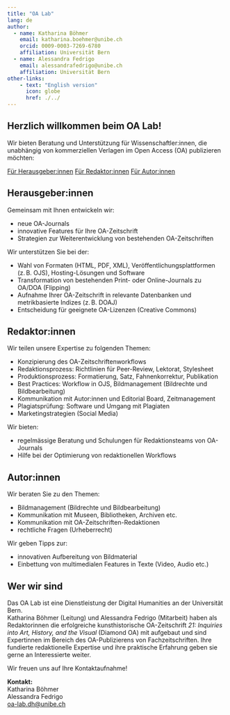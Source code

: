 ```yaml
---
title: "OA Lab"
lang: de
author: 
  - name: Katharina Böhmer
    email: katharina.boehmer@unibe.ch
    orcid: 0009-0003-7269-6780
    affiliation: Universität Bern
  - name: Alessandra Fedrigo
    email: alessandrafedrigo@unibe.ch
    affiliation: Universität Bern
other-links:
    - text: "English version"
      icon: globe
      href: ./../
---
```


## Herzlich willkommen beim OA Lab!

Wir bieten Beratung und Unterstützung für Wissenschaftler:innen, die unabhängig von kommerziellen Verlagen im Open Access (OA) publizieren möchten:

<div class="btn-group d-flex justify-content-center" role="group" aria-label="Navigation für Zielgruppen">
  <a href="#herausgeberinnen" class="btn btn-outline-primary">Für Herausgeber:innen</a>
  <a href="#redaktorinnen" class="btn btn-outline-primary">Für Redaktor:innen</a>
  <a href="#autorinnen" class="btn btn-outline-primary">Für Autor:innen</a>
</div>

## Herausgeber:innen

Gemeinsam mit Ihnen entwickeln wir:

- neue OA-Journals
- innovative Features für Ihre OA-Zeitschrift
- Strategien zur Weiterentwicklung von bestehenden OA-Zeitschriften

Wir unterstützen Sie bei der:

- Wahl von Formaten (HTML, PDF, XML), Veröffentlichungsplattformen (z. B. OJS), Hosting-Lösungen und Software
- Transformation von bestehenden Print- oder Online-Journals zu OA/DOA (Flipping)
- Aufnahme Ihrer OA-Zeitschrift in relevante Datenbanken und metrikbasierte Indizes (z. B. DOAJ)
- Entscheidung für geeignete OA-Lizenzen (Creative Commons)

## Redaktor:innen

Wir teilen unsere Expertise zu folgenden Themen:

- Konzipierung des OA-Zeitschriftenworkflows
- Redaktionsprozess: Richtlinien für Peer-Review, Lektorat, Stylesheet
- Produktionsprozess: Formatierung, Satz, Fahnenkorrektur, Publikation
- Best Practices: Workflow in OJS, Bildmanagement (Bildrechte und Bildbearbeitung)
- Kommunikation mit Autor:innen und Editorial Board, Zeitmanagement
- Plagiatsprüfung: Software und Umgang mit Plagiaten
- Marketingstrategien (Social Media)

Wir bieten:

- regelmässige Beratung und Schulungen für Redaktionsteams von OA-Journals
- Hilfe bei der Optimierung von redaktionellen Workflows

## Autor:innen

Wir beraten Sie zu den Themen:

- Bildmanagement (Bildrechte und Bildbearbeitung)
- Kommunikation mit Museen, Bibliotheken, Archiven etc.
- Kommunikation mit OA-Zeitschriften-Redaktionen
- rechtliche Fragen (Urheberrecht)

Wir geben Tipps zur:

- innovativen Aufbereitung von Bildmaterial
- Einbettung von multimedialen Features in Texte (Video, Audio etc.)

## Wer wir sind

Das OA Lab ist eine Dienstleistung der Digital Humanities an der Universität Bern.  
Katharina Böhmer (Leitung) und Alessandra Fedrigo (Mitarbeit) haben als Redaktorinnen die erfolgreiche kunsthistorische OA-Zeitschrift *21: Inquiries into Art, History, and the Visual* (Diamond OA) mit aufgebaut und sind Expertinnen im Bereich des OA-Publizierens von Fachzeitschriften. Ihre fundierte redaktionelle Expertise und ihre praktische Erfahrung geben sie gerne an Interessierte weiter.

Wir freuen uns auf Ihre Kontaktaufnahme!

**Kontakt:**\
Katharina Böhmer\
Alessandra Fedrigo\
[oa-lab.dh\@unibe.ch](mailto:oa-lab.dh@unibe.ch)
